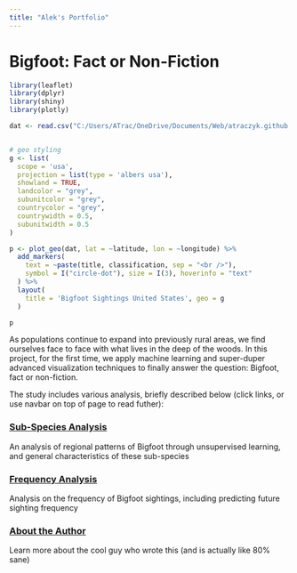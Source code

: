 ---
title: "Alek's Portfolio"
---

# Bigfoot: Fact or Non-Fiction

```{r, message=FALSE, warning=FALSE, include=FALSE}
library(leaflet)
library(dplyr)
library(shiny)
library(plotly)
```

```{r, echo=FALSE, warning=FALSE}
dat <- read.csv("C:/Users/ATrac/OneDrive/Documents/Web/atraczyk.github.io/bfro_reports_geocoded.csv")


# geo styling
g <- list(
  scope = 'usa',
  projection = list(type = 'albers usa'),
  showland = TRUE,
  landcolor = "grey",
  subunitcolor = "grey",
  countrycolor = "grey",
  countrywidth = 0.5,
  subunitwidth = 0.5
)

p <- plot_geo(dat, lat = ~latitude, lon = ~longitude) %>%
  add_markers(
    text = ~paste(title, classification, sep = "<br />"),
    symbol = I("circle-dot"), size = I(3), hoverinfo = "text"
  ) %>%
  layout(
    title = 'Bigfoot Sightings United States', geo = g
  )

p
```

As populations continue to expand into previously rural areas, we find ourselves face to face with what lives in the deep of the woods. In this project, for the first time, we apply machine learning and super-duper advanced visualization techniques to finally answer the question: Bigfoot, fact or non-fiction.

The study includes various analysis, briefly described below (click links, or use navbar on top of page to read futher):

### [Sub-Species Analysis](https://atrac2k.github.io/Portfolio/sub.html)

An analysis of regional patterns of Bigfoot through unsupervised learning, and general characteristics of these sub-species

### [Frequency Analysis](https://atrac2k.github.io/Portfolio/ts.html)

Analysis on the frequency of Bigfoot sightings, including predicting future sighting frequency

### [About the Author](https://atrac2k.github.io/Portfolio/about.html)

Learn more about the cool guy who wrote this (and is actually like 80% sane)